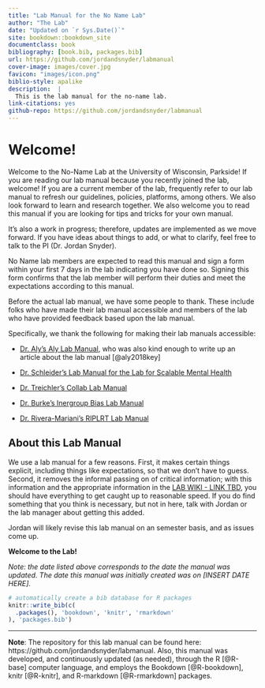 ```yaml
--- 
title: "Lab Manual for the No Name Lab"
author: "The Lab"
date: "Updated on `r Sys.Date()`"
site: bookdown::bookdown_site
documentclass: book
bibliography: [book.bib, packages.bib]
url: https://github.com/jordandsnyder/labmanual
cover-image: images/cover.jpg
favicon: "images/icon.png"
biblio-style: apalike
description:  |  
  This is the lab manual for the no-name lab.
link-citations: yes
github-repo: https://github.com/jordandsnyder/labmanual
---
```


# Welcome! {-}
Welcome to the No-Name Lab at the University of Wisconsin, Parkside! If you are reading our lab manual because you recently joined the lab, welcome! If you are a current member of the lab, frequently refer to our lab manual to refresh our guidelines, policies, platforms, among others. We also look forward to learn and research together. We also welcome you to read this manual if you are looking for tips and tricks for your own manual.
 
It’s also a work in progress; therefore, updates are implemented as we move forward. If you have ideas about things to add, or what to clarify, feel free to talk to the PI (Dr. Jordan Snyder).
 
No Name lab members are expected to read this manual and sign a form within your first 7 days in the lab indicating you have done so. Signing this form confirms that the lab member will perform their duties and meet the expectations according to this manual.

Before the actual lab manual, we have some people to thank. These include folks who have made their lab manual accessible and members of the lab who have provided feedback based upon the lab manual.

Specifically, we thank the following for making their lab manuals accessible:

- [Dr. Aly's Aly Lab Manual](https://github.com/alylab/labmanual/blob/master/aly-lab-manual.pdf), who was also kind enough to write up an article about the lab manual [@aly2018key]

- [Dr. Schleider's Lab Manual for the Lab for Scalable Mental Health](https://osf.io/pwnsm/)

- [Dr. Treichler's Collab Lab Manual](https://www.thecollablab.org/)

- [Dr. Burke's Inergroup Bias Lab Manual](http://www.saraemilyburke.com/IntergroupBiasLabManual.pdf)

- [Dr. Rivera-Mariani's RIPLRT Lab Manual](https://bookdown.org/friveram/labmanualriplrt/)

## About this Lab Manual

We use a lab manual for a few reasons. First, it makes certain things explicit, including things like expectations, so that we don't have to guess. Second, it removes the informal passing on of critical information; with this information and the appropriate information in the [LAB WIKI - LINK TBD](), you should have everything to get caught up to reasonable speed. If you do find something that you think is necessary, but not in here, talk with Jordan or the lab manager about getting this added.

Jordan will likely revise this lab manual on an semester basis, and as issues come up.

**Welcome to the Lab!**

*Note: the date listed above corresponds to the date the manual was updated. The date this manual was initially created was on [INSERT DATE HERE].*

```r
# automatically create a bib database for R packages
knitr::write_bib(c(
  .packages(), 'bookdown', 'knitr', 'rmarkdown'
), 'packages.bib')
```

---

**Note**: The repository for this lab manual can be found here: https://github.com/jordandsnyder/labmanual. Also, this manual was developed, and continuously updated (as needed), through the R [@R-base] computer language, and employs the Bookdown [@R-bookdown], knitr [@R-knitr], and R-markdown [@R-rmarkdown] packages. 